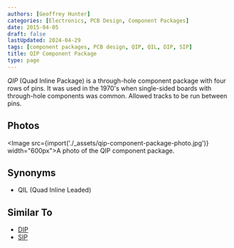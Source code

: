 ```yaml
---
authors: [Geoffrey Hunter]
categories: [Electronics, PCB Design, Component Packages]
date: 2015-04-05
draft: false
lastUpdated: 2024-04-29
tags: [component packages, PCB design, QIP, QIL, DIP, SIP]
title: QIP Component Package
type: page
---
```



_QIP_ (Quad Inline Package) is a through-hole component package with four rows of pins. It was used in the 1970's when single-sided boards with through-hole components was common. Allowed tracks to be run between pins.

## Photos

<Image src={import('./_assets/qip-component-package-photo.jpg')} width="600px">A photo of the QIP component package.</Image>

## Synonyms

* QIL (Quad Inline Leaded)

## Similar To

* [DIP](/pcb-design/component-packages/dip-component-package)
* [SIP](/pcb-design/component-packages/sip-component-package)
